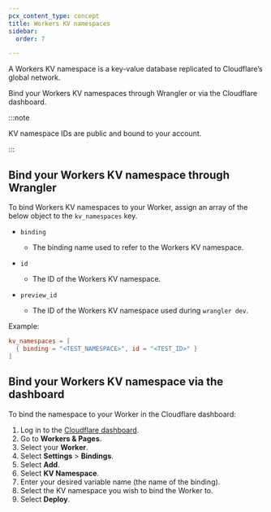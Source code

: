 ```yaml
---
pcx_content_type: concept
title: Workers KV namespaces
sidebar:
  order: 7

---
```


A Workers KV namespace is a key-value database replicated to Cloudflare’s global network.

Bind your Workers KV namespaces through Wrangler or via the Cloudflare dashboard.

:::note

KV namespace IDs are public and bound to your account.

:::

## Bind your Workers KV namespace through Wrangler

To bind Workers KV namespaces to your Worker, assign an array of the below object to the `kv_namespaces` key.

* `binding` <Type text="string" /> <MetaInfo text="required" />

  * The binding name used to refer to the Workers KV namespace.

* `id` <Type text="string" /> <MetaInfo text="required" />

  * The ID of the Workers KV namespace.

* `preview_id` <Type text="string" /> <MetaInfo text="optional" />

  * The ID of the Workers KV namespace used during `wrangler dev`.

Example:

```toml title="wrangler.toml"
kv_namespaces = [
  { binding = "<TEST_NAMESPACE>", id = "<TEST_ID>" }
]
```

## Bind your Workers KV namespace via the dashboard

To bind the namespace to your Worker in the Cloudflare dashboard:

1. Log in to the [Cloudflare dashboard](https://dash.cloudflare.com).
2. Go to **Workers & Pages**.
3. Select your **Worker**.
4. Select **Settings** > **Bindings**.
5. Select **Add**.
6. Select **KV Namespace**.
7. Enter your desired variable name (the name of the binding).
8. Select the KV namespace you wish to bind the Worker to.
9. Select **Deploy**.
